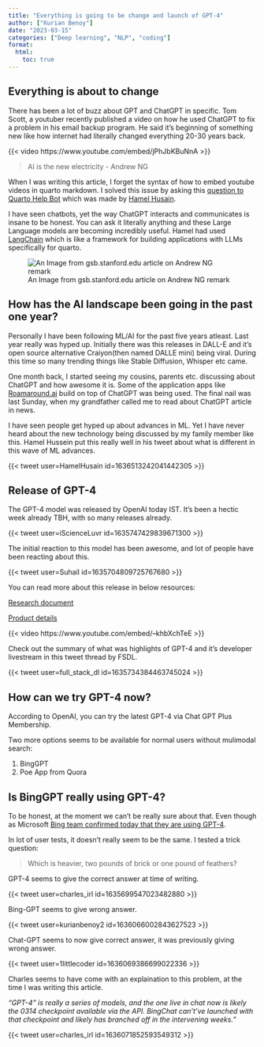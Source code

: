 ```yaml
---
title: "Everything is going to be change and launch of GPT-4"
author: ["Kurian Benoy"]
date: "2023-03-15"
categories: ["Deep learning", "NLP", "coding"]
format:
  html:
    toc: true
---
```


## Everything is about to change

There has been a lot of buzz about GPT and ChatGPT in specific. Tom Scott,
a youtuber recently published a video on how he used ChatGPT to fix a problem
in his email backup program. He said it's beginning of something new like
how internet had literally changed everything 20-30 years back.

{{< video https://www.youtube.com/embed/jPhJbKBuNnA >}}

> AI is the new electricity
> - Andrew NG

When I was writing this article, I forget the syntax of how to embed youtube videos in quarto
markdown. I solved this issue by asking this [question to  Quarto Help Bot](https://quarto-bot.onrender.com/) which was made by [Hamel Husain](https://hamel.dev/).

I have seen chatbots, yet the way ChatGPT interacts and communicates is insane to be
honest. You can ask it literally anything and these Large Language models are becoming incredibly
useful. Hamel had used [LangChain](https://github.com/hwchase17/langchain/) which is like
a framework for building applications with LLMs specifically for quarto.

![An Image from gsb.stanford.edu article on Andrew NG remark](https://www.gsb.stanford.edu/sites/default/files/styles/1630x_variable_tinypng/public/resources/ng-ai-1630_1.jpg.webp?itok=9_DYUOPs)

## How has the AI landscape been going in the past one year?

Personally I have been following ML/AI for the past five years atleast. Last
year really was hyped up. Initially there was this releases in DALL-E and it's
open source alternative Craiyon(then named DALLE mini) being viral. During this
time so many trending things like Stable Diffusion, Whisper etc came.

One month back, I started seeing my cousins, parents etc. discussing about
ChatGPT and how awesome it is. Some of the application apps like [Roamaround.ai](https://www.roamaround.io)
build on top of ChatGPT was being used. The final nail was last Sunday, when my grandfather called
me to read about ChatGPT article in news.

I have seen people get hyped up about advances in ML. Yet I have never heard about the 
new technology being discussed by my family member like this. Hamel Hussein put this really well in his tweet about 
what is different in this wave of ML advances.

{{< tweet user=HamelHusain id=1636513242041442305 >}}


## Release of GPT-4

The GPT-4 model was released by OpenAI today IST. It's been a hectic week already TBH, with
so many releases already.

{{< tweet user=iScienceLuvr id=1635747429839671300 >}}

The initial reaction to this model has been awesome, and lot of people have been reacting
about this.

{{< tweet user=Suhail id=1635704809725767680 >}}

You can read more about this release in below resources:

[Research document](https://openai.com/research/gpt-4)

[Product details](https://openai.com/product/gpt-4)

{{< video https://www.youtube.com/embed/--khbXchTeE >}}

Check out the summary of what was highlights of GPT-4 and it's developer livestream in this tweet
thread by FSDL.

{{< tweet user=full_stack_dl id=1635734384463745024 >}}

## How can we try GPT-4 now?

According to OpenAI, you can try the latest GPT-4 via Chat GPT Plus Membership.

Two more options seems to be available for normal users without mulimodal search:

1. BingGPT
2. Poe App from Quora

## Is BingGPT really using  GPT-4?

To be honest, at the moment we can't be really sure about that. Even though as
Microsoft [Bing team confirmed today that they are using GPT-4](https://blogs.bing.com/search/march_2023/Confirmed-the-new-Bing-runs-on-OpenAI%E2%80%99s-GPT-4).

In lot of user tests, it doesn't really seem to be the same. I tested a trick question:

> Which is heavier, two pounds of brick or one pound of feathers?

GPT-4 seems to give the correct answer at time of writing.

{{< tweet user=charles_irl id=1635699547023482880 >}}

Bing-GPT seems to give wrong answer.

{{< tweet user=kurianbenoy2 id=1636066002843627523 >}}

Chat-GPT seems to now give correct answer, it was previously giving wrong answer.

{{< tweet user=1littlecoder id=1636069386699022336 >}}

Charles seems to have come with an explaination to this problem, at the time I was writing this article.

*"GPT-4" is really a series of models, and the one live in chat now is likely the 0314 checkpoint available via the API. BingChat can't've launched with that checkpoint and likely has branched off in the intervening weeks."*

{{< tweet user=charles_irl id=1636071852593549312 >}}

